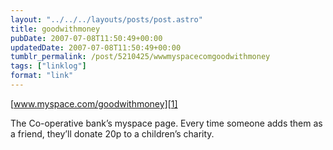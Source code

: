 ```yaml
---
layout: "../../../layouts/posts/post.astro"
title: goodwithmoney
pubDate: 2007-07-08T11:50:49+00:00
updatedDate: 2007-07-08T11:50:49+00:00
tumblr_permalink: /post/5210425/wwwmyspacecomgoodwithmoney
tags: ["linklog"]
format: "link"
---
```


[www.myspace.com/goodwithmoney][1]

The Co-operative bank&rsquo;s myspace page. Every time someone adds them as a friend, they&rsquo;ll donate 20p to a children&rsquo;s charity.

[1]: http://myspace.com/goodwithmoney
